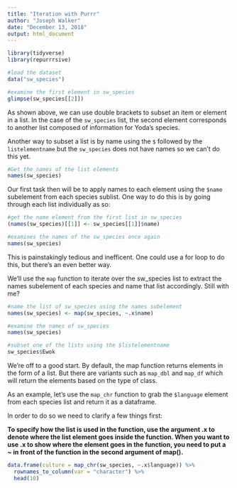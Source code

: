 ```yaml
---
title: "Iteration with Purrr"
author: "Joseph Walker"
date: "December 13, 2018"
output: html_document
---
```


```r
library(tidyverse)
library(repurrrsive)

#load the dataset
data("sw_species")

#examine the first element in sw_species
glimpse(sw_species[[2]])

```


As shown above, we can use double brackets to subset an item or element in a list. In the case of the `sw_species` list, the second element corresponds to another list composed of information for Yoda's species.

Another way to subset a list is by name using the `$` followed by the `listelementname` but the `sw_species` does not have names so we can't do this yet.

```r
#Get the names of the list elements
names(sw_species)
```

Our first task then will be to apply names to each element using the `$name` subelement from each species sublist. One way to do this is by going through each list individually as so:

```r
#get the name element from the first list in sw_species
(names(sw_species)[[1]] <- sw_species[[1]]$name)

#examines the names of the sw_species once again
names(sw_species)
```

This is painstakingly tedious and inefficent. One could use a for loop to do this, but there's an even better way.

We'll use the `map` function to iterate over the sw_species list to extract the names subelement of each species and name that list accordingly. Still with me?

```r
#name the list of sw_species using the names subelement
names(sw_species) <- map(sw_species, ~.x$name)

#examine the names of sw_species
names(sw_species)

#subset one of the lists using the $listelementname
sw_species$Ewok
```

We're off to a good start. By default, the map function returns elements in the form of a list. But there are variants such as `map_dbl` and `map_df` which will return the elements based on the type of class.

As an example, let's use the `map_chr` function to grab the `$language` element from each species list and return it as a dataframe.

In order to do so we need to clarify a few things first:

**To specify how the list is used in the function, use the argument .x to denote where the list element goes inside the function. When you want to use .x to show where the element goes in the function, you need to put a ~ in front of the function in the second argument of map().**

```r

data.frame(culture = map_chr(sw_species, ~.x$language)) %>%
  rownames_to_column(var = "character") %>%
  head(10)
```




